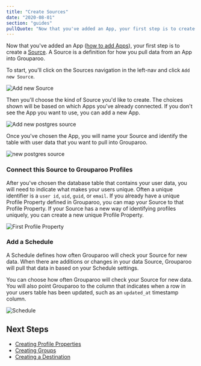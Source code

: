 ```yaml
---
title: "Create Sources"
date: "2020-08-01"
section: "guides"
pullQuote: "Now that you've added an App, your first step is to create a Source. A Source is a definition for how you pull data from an App into Grouparoo."
---
```


Now that you've added an App ([how to add Apps](/docs/guides/add-apps)), your first step is to create a [Source](/docs/guides/product-concepts). A Source is a definition for how you pull data from an App into Grouparoo.

To start, you'll click on the Sources navigation in the left-nav and click `Add new Source`.

<Image
  centered
  source="Add new Source"
  alt="Add new Source"
  src="docs/guides/add-new-source.png"
  width={820}
  height={414}
/>

Then you'll choose the kind of Source you'd like to create. The choices shown will be based on which Apps you've already connected. If you don't see the App you want to use, you can add a new App.

<Image
  centered
  source="Add new postgres source"
  alt="Add new postgres source"
  src="docs/guides/add-new-source-choose-app.png"
  width={820}
  height={414}
/>

Once you've chosen the App, you will name your Source and identify the table with user data that you want to pull into Grouparoo.

<Image
  centered
  source="new postgres source"
  alt="new postgres source"
  src="docs/guides/new-source-postgres.png"
  width={820}
  height={414}
/>

### Connect this Source to Grouparoo Profiles

After you've chosen the database table that contains your user data, you will need to indicate what makes your users unique. Often a unique identifier is a `user id`, `uid`, `guid`, or `email`. If you already have a unique Profile Property defined in Grouparoo, you can map your Source to that Profile Property. If your Source has a new way of identifying profiles uniquely, you can create a new unique Profile Property.

<Image
  centered
  source="First Profile Property"
  alt="First Profile Property"
  src="docs/guides/new-source-bootstrap.png"
  width={820}
  height={414}
/>

### Add a Schedule

A Schedule defines how often Grouparoo will check your Source for new data. When there are additions or changes in your data Source, Grouparoo will pull that data in based on your Schedule settings.

You can choose how often Grouparoo will check your Source for new data. You will also point Grouparoo to the column that indicates when a row in your users table has been updated, such as an `updated_at` timestamp column.

<Image
  centered
  source="Schedule"
  alt="Schedule"
  src="docs/guides/new-source-schedule.png"
  width={820}
  height={414}
/>

## Next Steps

- [Creating Profile Properties](/docs/guides/create-profile-properties)
- [Creating Groups](/docs/guides/create-groups)
- [Creating a Destination](/docs/guides/create-destinations)
